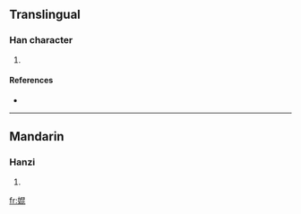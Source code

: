 ==Translingual==

===Han character===
{{Han char|rn=38|rad=女|as=08|sn=11|four=|canj=女日心心 (VAPP)}}

# {{defn|Han|sort=女08}}

====References====
* {{Han ref|kx=0265.200|dkj=06438|dj=0532.180|hdz=21058.010|uh=5A6B|ud=23147}}

----

==Mandarin==

===Hanzi===
{{cmn-hanzi|pin=[[kūn]] ([[kun1]])|wg=k'un<sup>1</sup>}}

# {{defn|Mandarin|sort=女08}}

[[fr:婫]]